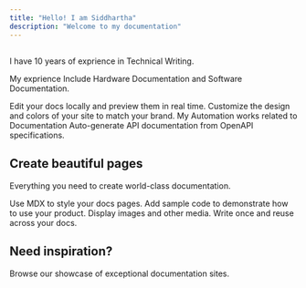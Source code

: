 ```yaml
---
title: "Hello! I am Siddhartha"
description: "Welcome to my documentation"
---
```


## 

<Card title="Start here" icon="rocket" horizontal href="/quickstart">
  I have 10 years of exprience in Technical Writing.

  My exprience Include Hardware Documentation and Software Documentation.
</Card>

<Columns cols={2}>
  <Card title="Software Documentation" icon="pen-to-square" href="/development">
    Edit your docs locally and preview them in real time.
  </Card>
  <Card title="Hardware Documentation" icon="palette" href="/essentials/settings">
    Customize the design and colors of your site to match your brand.
  </Card>
  <Card title="AI Works" icon="map" href="/essentials/navigation">
    My Automation works related to Documentation
  </Card>
  <Card title="White Paper" icon="terminal" href="/api-reference/introduction">
    Auto-generate API documentation from OpenAPI specifications.
  </Card>
</Columns>

## Create beautiful pages

Everything you need to create world-class documentation.

<Columns cols={2}>
  <Card title="Write with MDX" icon="pen-fancy" href="/essentials/markdown">
    Use MDX to style your docs pages.
  </Card>
  <Card title="Code samples" icon="code" href="/essentials/code">
    Add sample code to demonstrate how to use your product.
  </Card>
  <Card title="Images" icon="image" href="/essentials/images">
    Display images and other media.
  </Card>
  <Card title="Reusable snippets" icon="recycle" href="/essentials/reusable-snippets">
    Write once and reuse across your docs.
  </Card>
</Columns>

## Need inspiration?

<Card title="See complete examples" icon="stars" href="https://mintlify.com/customers">
  Browse our showcase of exceptional documentation sites.
</Card>